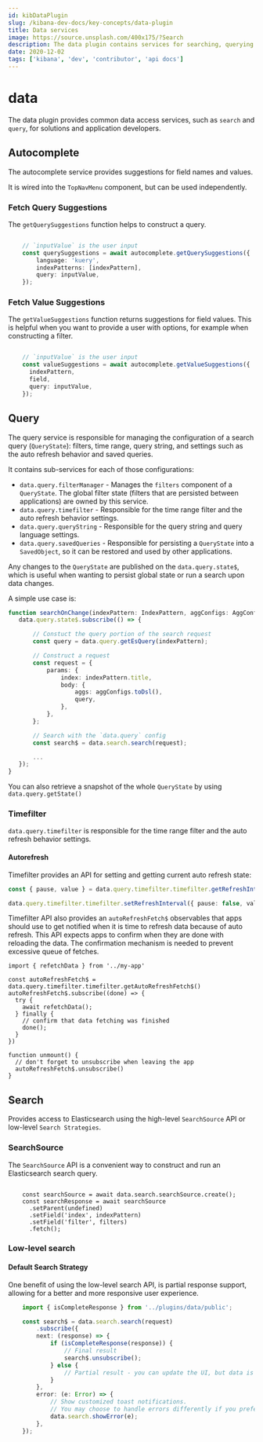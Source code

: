 ```yaml
---
id: kibDataPlugin
slug: /kibana-dev-docs/key-concepts/data-plugin
title: Data services
image: https://source.unsplash.com/400x175/?Search
description: The data plugin contains services for searching, querying and filtering.
date: 2020-12-02
tags: ['kibana', 'dev', 'contributor', 'api docs']
---
```


# data

The data plugin provides common data access services, such as `search` and `query`, for solutions and application developers.

## Autocomplete

The autocomplete service provides suggestions for field names and values.

It is wired into the `TopNavMenu` component, but can be used independently.

### Fetch Query Suggestions

The `getQuerySuggestions` function helps to construct a query.

```.ts

    // `inputValue` is the user input
    const querySuggestions = await autocomplete.getQuerySuggestions({
        language: 'kuery',
        indexPatterns: [indexPattern],
        query: inputValue,
    });

```

### Fetch Value Suggestions

The `getValueSuggestions` function returns suggestions for field values.
This is helpful when you want to provide a user with options, for example when constructing a filter.

```.ts

    // `inputValue` is the user input
    const valueSuggestions = await autocomplete.getValueSuggestions({
      indexPattern,
      field,
      query: inputValue,
    });

```

## Query

The query service is responsible for managing the configuration of a search query (`QueryState`): filters, time range, query string, and settings such as the auto refresh behavior and saved queries.

It contains sub-services for each of those configurations:

- `data.query.filterManager` - Manages the `filters` component of a `QueryState`. The global filter state (filters that are persisted between applications) are owned by this service.
- `data.query.timefilter` - Responsible for the time range filter and the auto refresh behavior settings.
- `data.query.queryString` - Responsible for the query string and query language settings.
- `data.query.savedQueries` - Responsible for persisting a `QueryState` into a `SavedObject`, so it can be restored and used by other applications.

Any changes to the `QueryState` are published on the `data.query.state$`, which is useful when wanting to persist global state or run a search upon data changes.

A simple use case is:

```.ts
function searchOnChange(indexPattern: IndexPattern, aggConfigs: AggConfigs) {
   data.query.state$.subscribe(() => {

       // Constuct the query portion of the search request
       const query = data.query.getEsQuery(indexPattern);

       // Construct a request
       const request = {
           params: {
               index: indexPattern.title,
               body: {
                   aggs: aggConfigs.toDsl(),
                   query,
               },
           },
       };

       // Search with the `data.query` config
       const search$ = data.search.search(request);

       ...
   });
}

```

You can also retrieve a snapshot of the whole `QueryState` by using `data.query.getState()`

### Timefilter

`data.query.timefilter` is responsible for the time range filter and the auto refresh behavior settings.

#### Autorefresh

Timefilter provides an API for setting and getting current auto refresh state:

```ts
const { pause, value } = data.query.timefilter.timefilter.getRefreshInterval();

data.query.timefilter.timefilter.setRefreshInterval({ pause: false, value: 5000 }); // start auto refresh with 5 seconds interval
```

Timefilter API also provides an `autoRefreshFetch$` observables that apps should use to get notified
when it is time to refresh data because of auto refresh.
This API expects apps to confirm when they are done with reloading the data.
The confirmation mechanism is needed to prevent excessive queue of fetches.

```
import { refetchData } from '../my-app'

const autoRefreshFetch$ = data.query.timefilter.timefilter.getAutoRefreshFetch$()
autoRefreshFetch$.subscribe((done) => {
  try {
    await refetchData();
  } finally {
    // confirm that data fetching was finished
    done();
  }
})

function unmount() {
  // don't forget to unsubscribe when leaving the app
  autoRefreshFetch$.unsubscribe()
}

```

## Search

Provides access to Elasticsearch using the high-level `SearchSource` API or low-level `Search Strategies`.

### SearchSource

The `SearchSource` API is a convenient way to construct and run an Elasticsearch search query.

```.tsx

    const searchSource = await data.search.searchSource.create();
    const searchResponse = await searchSource
      .setParent(undefined)
      .setField('index', indexPattern)
      .setField('filter', filters)
      .fetch();

```

### Low-level search

#### Default Search Strategy

One benefit of using the low-level search API, is partial response support, allowing for a better and more responsive user experience.

```.ts
    import { isCompleteResponse } from '../plugins/data/public';

    const search$ = data.search.search(request)
        .subscribe({
        next: (response) => {
            if (isCompleteResponse(response)) {
                // Final result
                search$.unsubscribe();
            } else {
                // Partial result - you can update the UI, but data is still loading
            }
        },
        error: (e: Error) => {
            // Show customized toast notifications.
            // You may choose to handle errors differently if you prefer.
            data.search.showError(e);
        },
    });
```
